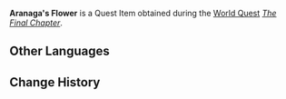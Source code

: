 {{Item Infobox
|id           = 101821
|image        = Item Aranara Flower.png
|type         = Quest Items
|description  = A flower gifted to you by [[Aranaga]]<br />"Season of rain returns, plants rejoice... The pomegranate sings, the apples clap."
|source1      = [[The Final Chapter]]
}}
'''Aranaga's Flower''' is a Quest Item obtained during the [[World Quest]] ''[[The Final Chapter]]''.

==Other Languages==
{{Other Languages
|default_hidden = 1
|en      = Aranaga's Flower
|zhs     = 兰纳迦的花
|zhs_rm  = Lánnàjiā de Huā
|zht     = 蘭納迦的花
|zht_rm  = Lánnàjiā de Huā
|ja      = アランナガの花
|ja_rm   = Arannaga no Hana
|ko      = 아란나가의 꽃
|ko_rm   = Arannaga-ui Kkot
|es      = Flor de Aranaga
|fr      = Fleur d'Aranaga
|ru      = Цветок Аранаги
|th      = ดอกไม้ของ Aranaga
|th_rm   = Dokmai khong Aranaga
|vi      = {{tt|Hoa|花}} Aranaga
|de      = Blume von Aranaga
|id      = Bunga Aranaga
|pt      = Flor de Aranaga
|tr      = Aranaga'nın Çiçeği
|it      = Fiore di Aranaga
}}

==Change History==
{{Change History|3.0}}